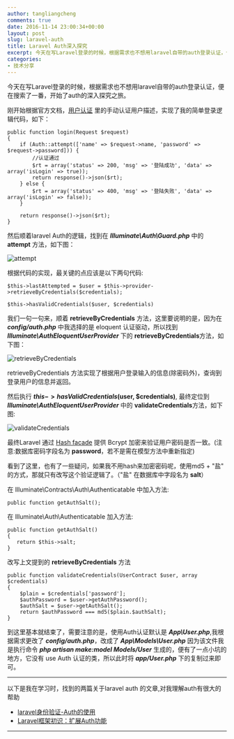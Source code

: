 ```yaml
---
author: tangliangcheng
comments: true
date: 2016-11-14 23:00:34+00:00
layout: post
slug: laravel-auth
title: Laravel Auth深入探究
excerpt: 今天在写Laravel登录的时候，根据需求也不想用laravel自带的auth登录认证，便在搜索了一番，开始了auth的深入探究之旅。
categories:
- 技术分享
---
```


今天在写Laravel登录的时候，根据需求也不想用laravel自带的auth登录认证，便在搜索了一番，开始了auth的深入探究之旅。

刚开始根据官方文档，[用户认证](https://laravel-china.org/docs/5.1/authentication) 里的手动认证用户描述，实现了我的简单登录逻辑代码，如下：

	public function login(Request $request)
    {
        if (Auth::attempt(['name' => $request->name, 'password' => $request->password])) {
            //认证通过
            $rt = array('status' => 200, 'msg' => '登陆成功', 'data' => array('isLogin' => true));
            return response()->json($rt);
        } else {
            $rt = array('status' => 400, 'msg' => '登陆失败', 'data' => array('isLogin' => false));
        }

        return response()->json($rt);
    }
    

然后顺着laravel Auth的逻辑，找到在 ***Illuminate\Auth\Guard.php*** 中的 **attempt** 方法，如下图：

![attempt](./auth-1.png)

根据代码的实现，最关键的点应该是以下两句代码:

	$this->lastAttempted = $user = $this->provider->retrieveByCredentials($credentials);
	
	$this->hasValidCredentials($user, $credentials)
	
我们一句一句来，顺着 **retrieveByCredentials** 方法，这里要说明的是，因为在 ***config/auth.php*** 中我选择的是 eloquent 认证驱动，所以找到 ***Illuminate\AuthEloquentUserProvider*** 下的 **retrieveByCredentials**方法，如下图：

![retrieveByCredentials](./auth-2.png)

retrieveByCredentials 方法实现了根据用户登录输入的信息(除密码外)，查询到登录用户的信息并返回。

然后执行 **$this->hasValidCredentials($user, $credentials)**, 最终定位到 ***Illuminate\AuthEloquentUserProvider*** 中的 **validateCredentials**方法，如下图:

![validateCredentials](./auth-3.png)

最终Laravel 通过 [Hash facade](https://laravel-china.org/docs/5.1/hashing) 提供 Bcrypt 加密来验证用户密码是否一致。(注意:数据库密码字段名为 **password**，若不是需在模型方法中重新指定)

看到了这里，也有了一些疑问，如果我不用hash来加密密码呢，使用md5 + "盐" 的方式，那就只有改写这个验证逻辑了。（"盐" 在数据库中字段名为 **salt**）

在 Illuminate\Contracts\Auth\Authenticatable 中加入方法:

	public function getAuthSalt();
	

在 Illuminate\Auth\Authenticatable 加入方法:

	public function getAuthSalt()
    {
       return $this->salt;
    }
    
改写上文提到的 **retrieveByCredentials** 方法

	public function validateCredentials(UserContract $user, array $credentials)
    {
        $plain = $credentials['password'];
        $authPassword = $user->getAuthPassword();
        $authSalt = $user->getAuthSalt();
        return $authPassword === md5($plain.$authSalt);
    }
    
到这里基本就结束了，需要注意的是，使用Auth认证默认是 ***App\User.php***,我根据需求更改了 ***config/auth.php***，改成了 ***App\Models\User.php*** 因为该文件我是执行命令 ***php artisan make:model Models/User*** 生成的，便有了一点小坑的地方，它没有 use Auth 认证的类，所以此时将 ***app/User.php*** 下的复制过来即可。

----

以下是我在学习时，找到的两篇关于laravel auth 的文章,对我理解auth有很大的帮助

* [laravel身份验证-Auth的使用](https://my.oschina.net/cxz001/blog/347225)
* [Laravel框架初识：扩展Auth功能](http://blueve.me/archives/898)

----
